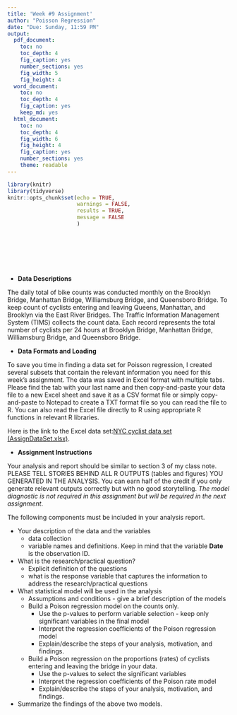 ---
title: 'Week #9 Assignment'
author: "Poisson Regression"
date: "Due: Sunday, 11:59 PM"
output:
  pdf_document: 
    toc: no
    toc_depth: 4
    fig_caption: yes
    number_sections: yes
    fig_width: 5
    fig_height: 4
  word_document: 
    toc: no
    toc_depth: 4
    fig_caption: yes
    keep_md: yes
  html_document: 
    toc: no
    toc_depth: 4
    fig_width: 6
    fig_height: 4
    fig_caption: yes
    number_sections: yes
    theme: readable
---
<style type="text/css">
div#TOC li {
    list-style:none;
    background-image:none;
    background-repeat:none;
    background-position:0;
}
h1.title {
  font-size: 20px;
  color: DarkRed;
  text-align: center;
}
h4.author { /* Header 4 - and the author and data headers use this too  */
    font-size: 18px;
  font-family: "Times New Roman", Times, serif;
  color: DarkRed;
  text-align: center;
}
h4.date { /* Header 4 - and the author and data headers use this too  */
  font-size: 18px;
  font-family: "Times New Roman", Times, serif;
  color: DarkBlue;
  text-align: center;
}
h1 { /* Header 3 - and the author and data headers use this too  */
    font-size: 22px;
    font-family: "Times New Roman", Times, serif;
    color: darkred;
    text-align: center;
}
h2 { /* Header 3 - and the author and data headers use this too  */
    font-size: 18px;
    font-family: "Times New Roman", Times, serif;
    color: navy;
    text-align: left;
}

h3 { /* Header 3 - and the author and data headers use this too  */
    font-size: 15px;
    font-family: "Times New Roman", Times, serif;
    color: navy;
    text-align: left;
}

h4 { /* Header 4 - and the author and data headers use this too  */
    font-size: 18px;
    font-family: "Times New Roman", Times, serif;
    color: darkred;
    text-align: left;
}
</style>

```{r setup, include=FALSE}
library(knitr)
library(tidyverse)
knitr::opts_chunk$set(echo = TRUE,       
                      warnings = FALSE,   
                      results = TRUE,   
                      message = FALSE
                      )  
```

\


\

\

* **Data Descriptions**

The daily total of bike counts was conducted monthly on the Brooklyn Bridge, Manhattan Bridge, Williamsburg Bridge, and Queensboro Bridge. To keep count of cyclists entering and leaving Queens, Manhattan, and Brooklyn via the East River Bridges. The Traffic Information Management System (TIMS) collects the count data. Each record represents the total number of cyclists per 24 hours at Brooklyn Bridge, Manhattan Bridge, Williamsburg Bridge, and Queensboro Bridge. 


* **Data Formats and Loading**

To save you time in finding a data set for Poisson regression, I created several subsets that contain the relevant information you need for this week's assignment. The data was saved in Excel format with multiple tabs. Please find the tab with your last name and then copy-and-paste your data file to a new Excel sheet and save it as a CSV format file or simply copy-and-paste to Notepad to create a TXT format file so you can read the file to R. You can also read the Excel file directly to R using appropriate R functions in relevant R libraries. 

Here is the link to the Excel data set:[NYC cyclist data set (AssignDataSet.xlsx)](w09-AssignDataSet.xlsx).


* **Assignment Instructions**

Your analysis and report should be similar to section 3 of my class note. PLEASE TELL STORIES BEHIND ALL R OUTPUTS (tables and figures) YOU GENERATED IN THE ANALYSIS. You can earn half of the credit if you only generate relevant outputs correctly but with no good storytelling. *The model diagnostic is not required in this assignment but will be required in the next assignment*.


The following components must be included in your analysis report.

* Your description of the data and the variables
  + data collection
  + variable names and definitions. Keep in mind that the variable **Date** is the observation ID.
  
* What is the research/practical question?
    + Explicit definition of the questions
    + what is the response variable that captures the information to address the research/practical questions
  
* What statistical model will be used in the analysis 
  + Assumptions and conditions - give a brief description of the models
  + Build a Poison regression model on the counts only. 
    - Use the p-values to perform variable selection - keep only significant variables in the final model
    - Interpret the regression coefficients of the Poison regression model
    - Explain/describe the steps of your analysis, motivation, and findings. 
  + Build a Poison regression on the proportions (rates) of cyclists entering and leaving the bridge in your data.
    - Use the p-values to select the significant variables
    - Interpret the regression coefficients of the Poison rate model
    - Explain/describe the steps of your analysis, motivation, and findings. 
* Summarize the findings of the above two models.
  
\

\







